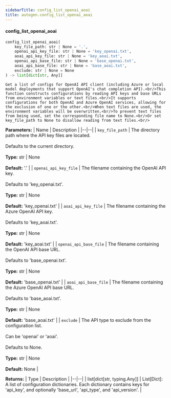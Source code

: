 ```yaml
---
sidebarTitle: config_list_openai_aoai
title: autogen.config_list_openai_aoai
---
```


<code class="doc-symbol doc-symbol-heading doc-symbol-function"></code>
#### config_list_openai_aoai

```python
config_list_openai_aoai(
    key_file_path: str | None = '.',
    openai_api_key_file: str | None = 'key_openai.txt',
    aoai_api_key_file: str | None = 'key_aoai.txt',
    openai_api_base_file: str | None = 'base_openai.txt',
    aoai_api_base_file: str | None = 'base_aoai.txt',
    exclude: str | None = None
) -> list[dict[str, Any]]
```

    Get a list of configs for OpenAI API client (including Azure or local model deployments that support OpenAI's chat completion API).<br/>This function constructs configurations by reading API keys and base URLs from environment variables or text files.<br/>It supports configurations for both OpenAI and Azure OpenAI services, allowing for the exclusion of one or the other.<br/>When text files are used, the environment variables will be overwritten.<br/>To prevent text files from being used, set the corresponding file name to None.<br/>Or set key_file_path to None to disallow reading from text files.<br/>

<b>Parameters:</b>
| Name | Description |
|--|--|
| `key_file_path` | The directory path where the API key files are located.<br/><br/>Defaults to the current directory.<br/><br/>**Type:** str \| None<br/><br/>**Default:** '.' |
| `openai_api_key_file` | The filename containing the OpenAI API key.<br/><br/>Defaults to 'key_openai.txt'.<br/><br/>**Type:** str \| None<br/><br/>**Default:** 'key_openai.txt' |
| `aoai_api_key_file` | The filename containing the Azure OpenAI API key.<br/><br/>Defaults to 'key_aoai.txt'.<br/><br/>**Type:** str \| None<br/><br/>**Default:** 'key_aoai.txt' |
| `openai_api_base_file` | The filename containing the OpenAI API base URL.<br/><br/>Defaults to 'base_openai.txt'.<br/><br/>**Type:** str \| None<br/><br/>**Default:** 'base_openai.txt' |
| `aoai_api_base_file` | The filename containing the Azure OpenAI API base URL.<br/><br/>Defaults to 'base_aoai.txt'.<br/><br/>**Type:** str \| None<br/><br/>**Default:** 'base_aoai.txt' |
| `exclude` | The API type to exclude from the configuration list.<br/><br/>Can be 'openai' or 'aoai'.<br/><br/>Defaults to None.<br/><br/>**Type:** str \| None<br/><br/>**Default:** None |

<b>Returns:</b>
| Type | Description |
|--|--|
| list[dict[str, typing.Any]] | List[Dict]: A list of configuration dictionaries. Each dictionary contains keys for 'api_key', and optionally 'base_url', 'api_type', and 'api_version'. |

<br />